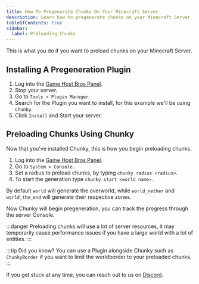 ```yaml
---
title: How To Pregenerate Chunks On Your Minecraft Server
description: Learn how to pregenerate chunks on your Minecraft Server
tableOfContents: true
sidebar:
  label: Preloading Chunks
---
```


This is what you do if you want to preload chunks on your Minecraft Server.

## Installing A Pregeneration Plugin

1. Log into the [Game Host Bros Panel](https://panel.gamehostbros.com/).
2. Stop your server.
3. Go to `Tools > Plugin Manager`.
4. Search for the Plugin you want to install, for this example we'll be using `Chunky`.
5. Click `Install` and Start your server.


## Preloading Chunks Using Chunky

Now that you've installed Chunky, this is how you begin preloading chunks.

1. Log into the [Game Host Bros Panel](https://panel.gamehostbros.com/).
2. Go to `System > Console`.
3. Set a radius to preload chunks, by typing `chunky radius <radius>`.
4. To start the generation type `chunky start <world name>`.

By default `world` will generate the overworld, while `world_nether` and `world_the_end` will generate their respective zones.
 
Now Chunky will begin pregeneration, you can track the progress through the server Console.

:::danger
Preloading chunks will use a lot of server resources, it may temporarily cause performance issues if you have a large world with a lot of entities.
:::

:::tip
Did you know? You can use a Plugin alongside Chunky such as `ChunkyBorder` if you want to limit the worldborder to your preloaded chunks.
:::

If you get stuck at any time, you can reach out to us on [Discord](https://discord.gg/FN4XgbAwzr).
